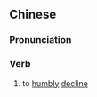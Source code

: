 {{also|逊谢}}
==Chinese==
{{zh-forms|s=逊谢}}

===Pronunciation===
{{zh-pron
|m=xùnxiè
|cat=v
}}

===Verb===
{{zh-verb}}

# {{lb|zh|literary}} to [[humbly]] [[decline]]
